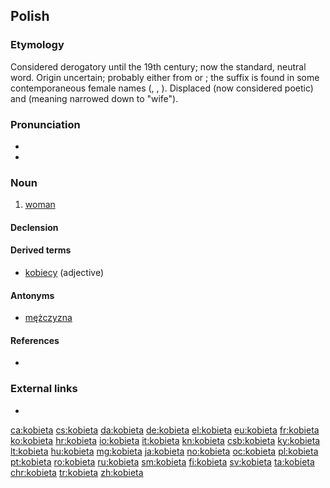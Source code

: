 ==Polish==

===Etymology===
Considered derogatory until the 19th century; now the standard, neutral word. Origin uncertain; probably either from {{etyl|zlw-opl|-}} {{m|zlw-opl|kob|gloss=pigpen}} or {{m|zlw-opl|koba|gloss=mare}}; the suffix {{m|pl||-ieta}} is found in some contemporaneous female names ({{m|pl|Markieta}}, {{m|pl|Elżbieta}}, {{m|pl|Greta}}). Displaced {{m|pl|niewiasta}} (now considered poetic) and {{m|pl|żona}} (meaning narrowed down to "wife").

===Pronunciation===
* {{IPA|[kɔˈbʲjɛta]|lang=pl}}
* {{audio|pl-kobieta.ogg|audio|lang=pl}}

===Noun===
{{pl-noun|f}}

# [[woman]]

====Declension====
{{pl-decl-noun
|kobieta|kobiety
|kobiety|kobiet
|kobiecie|kobietom
|kobietę|kobiety
|kobietą|kobietami
|kobiecie|kobietach
|kobieto|kobiety
}}

====Derived terms====
* [[kobiecy]] (adjective)

====Antonyms====
* [[mężczyzna]]

====References====
* {{R:pl:Bruckner|page=241}}

===External links===
* {{R:PWN}}

[[ca:kobieta]]
[[cs:kobieta]]
[[da:kobieta]]
[[de:kobieta]]
[[el:kobieta]]
[[eu:kobieta]]
[[fr:kobieta]]
[[ko:kobieta]]
[[hr:kobieta]]
[[io:kobieta]]
[[it:kobieta]]
[[kn:kobieta]]
[[csb:kobieta]]
[[ky:kobieta]]
[[lt:kobieta]]
[[hu:kobieta]]
[[mg:kobieta]]
[[ja:kobieta]]
[[no:kobieta]]
[[oc:kobieta]]
[[pl:kobieta]]
[[pt:kobieta]]
[[ro:kobieta]]
[[ru:kobieta]]
[[sm:kobieta]]
[[fi:kobieta]]
[[sv:kobieta]]
[[ta:kobieta]]
[[chr:kobieta]]
[[tr:kobieta]]
[[zh:kobieta]]